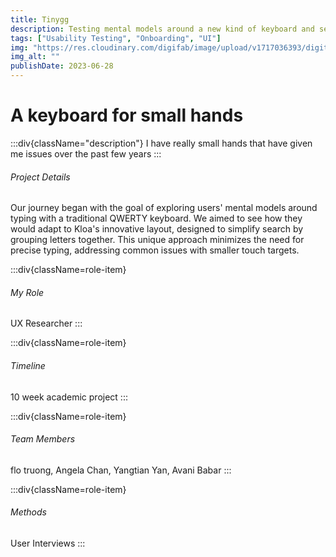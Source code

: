 ```yaml
---
title: Tinygg
description: Testing mental models around a new kind of keyboard and search interface
tags: ["Usability Testing", "Onboarding", "UI"]
img: "https://res.cloudinary.com/digifab/image/upload/v1717036393/digital-fab/a8/Screenshot_2024-05-29_at_7.32.55_PM_l6apij.png"
img_alt: ""
publishDate: 2023-06-28
---
```


<FullWidthSection>

# A keyboard for small hands 

:::div{className="description"}
I have really small hands that have given me issues over the past few years
:::


###### Project Details
Our journey began with the goal of exploring users' mental models around typing with a traditional QWERTY keyboard. We aimed to see how they would adapt to Kloa's innovative layout, designed to simplify search by grouping letters together. This unique approach minimizes the need for precise typing, addressing common issues with smaller touch targets.

<div class='roles'>

:::div{className=role-item}
###### My Role
UX Researcher
:::

:::div{className=role-item}
###### Timeline
10 week academic project
:::

:::div{className=role-item}
###### Team Members
flo truong, 
Angela Chan, Yangtian Yan, Avani Babar
:::


:::div{className=role-item}
###### Methods
User Interviews
:::
</div>
</FullWidthSection>